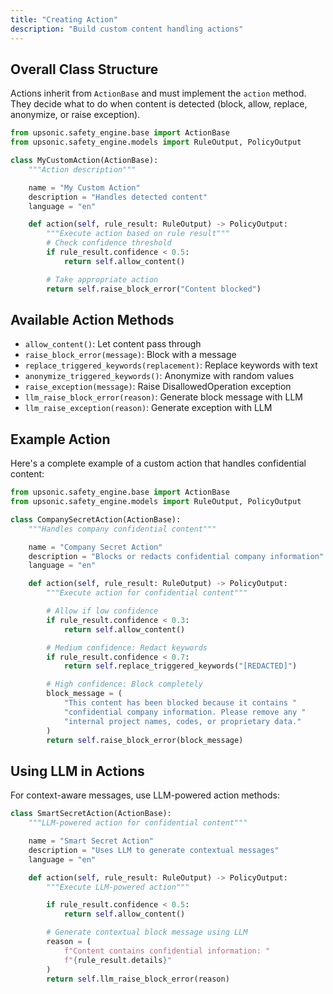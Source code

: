 ```yaml
---
title: "Creating Action"
description: "Build custom content handling actions"
---
```


## Overall Class Structure

Actions inherit from `ActionBase` and must implement the `action` method. They decide what to do when content is detected (block, allow, replace, anonymize, or raise exception).

```python
from upsonic.safety_engine.base import ActionBase
from upsonic.safety_engine.models import RuleOutput, PolicyOutput

class MyCustomAction(ActionBase):
    """Action description"""

    name = "My Custom Action"
    description = "Handles detected content"
    language = "en"

    def action(self, rule_result: RuleOutput) -> PolicyOutput:
        """Execute action based on rule result"""
        # Check confidence threshold
        if rule_result.confidence < 0.5:
            return self.allow_content()

        # Take appropriate action
        return self.raise_block_error("Content blocked")
```

## Available Action Methods

- `allow_content()`: Let content pass through
- `raise_block_error(message)`: Block with a message
- `replace_triggered_keywords(replacement)`: Replace keywords with text
- `anonymize_triggered_keywords()`: Anonymize with random values
- `raise_exception(message)`: Raise DisallowedOperation exception
- `llm_raise_block_error(reason)`: Generate block message with LLM
- `llm_raise_exception(reason)`: Generate exception with LLM

## Example Action

Here's a complete example of a custom action that handles confidential content:

```python
from upsonic.safety_engine.base import ActionBase
from upsonic.safety_engine.models import RuleOutput, PolicyOutput

class CompanySecretAction(ActionBase):
    """Handles company confidential content"""

    name = "Company Secret Action"
    description = "Blocks or redacts confidential company information"
    language = "en"

    def action(self, rule_result: RuleOutput) -> PolicyOutput:
        """Execute action for confidential content"""

        # Allow if low confidence
        if rule_result.confidence < 0.3:
            return self.allow_content()

        # Medium confidence: Redact keywords
        if rule_result.confidence < 0.7:
            return self.replace_triggered_keywords("[REDACTED]")

        # High confidence: Block completely
        block_message = (
            "This content has been blocked because it contains "
            "confidential company information. Please remove any "
            "internal project names, codes, or proprietary data."
        )
        return self.raise_block_error(block_message)
```

## Using LLM in Actions

For context-aware messages, use LLM-powered action methods:

```python
class SmartSecretAction(ActionBase):
    """LLM-powered action for confidential content"""

    name = "Smart Secret Action"
    description = "Uses LLM to generate contextual messages"
    language = "en"

    def action(self, rule_result: RuleOutput) -> PolicyOutput:
        """Execute LLM-powered action"""

        if rule_result.confidence < 0.5:
            return self.allow_content()

        # Generate contextual block message using LLM
        reason = (
            f"Content contains confidential information: "
            f"{rule_result.details}"
        )
        return self.llm_raise_block_error(reason)
```
